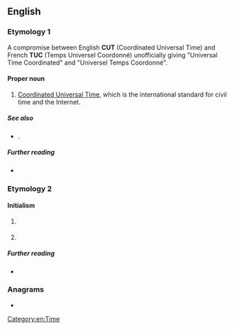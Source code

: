 ==English==

===Etymology 1===
A compromise between English '''CUT''' (Coordinated Universal Time) and French '''TUC''' (Temps Universel Coordonné) unofficially giving "Universal Time Coordinated" and "Universel Temps Coordonné".

====Proper noun====
{{en-proper noun}}

# [[Coordinated Universal Time]], which is the international standard for civil time and the Internet.

=====See also=====
* {{l|en|Universal Time}}.

=====Further reading=====
* {{projectlink|wikipedia|lang=en|Coordinated Universal Time}}

===Etymology 2===

====Initialism====
{{rfc-header|Initialism}}
{{head|en|initialism}}

# {{lb|en|US|law}} {{initialism of|[[uniform|Uniform]] [[traffic|Traffic]] [[code|Code]]|lang=en}}
# {{lb|en|travel|GDS}} {{initialism of|[[unable]] [[to]] [[contact]]|lang=en}}

=====Further reading=====
* {{projectlink|wikipedia|lang=en|Traffic Code}}

===Anagrams===
* {{l|en|cut}}

[[Category:en:Time]]